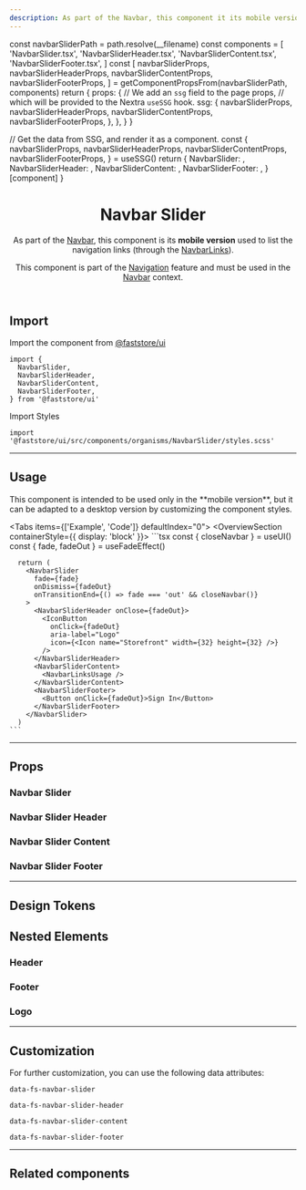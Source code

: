 ```yaml
---
description: As part of the Navbar, this component it its mobile version used to list the navigation links.
---
```



  const navbarSliderPath = path.resolve(__filename)
  const components = [
    'NavbarSlider.tsx',
    'NavbarSliderHeader.tsx',
    'NavbarSliderContent.tsx',
    'NavbarSliderFooter.tsx',
  ]
  const [
    navbarSliderProps,
    navbarSliderHeaderProps,
    navbarSliderContentProps,
    navbarSliderFooterProps,
  ] = getComponentPropsFrom(navbarSliderPath, components)
  return {
    props: {
      // We add an `ssg` field to the page props,
      // which will be provided to the Nextra `useSSG` hook.
      ssg: {
        navbarSliderProps,
        navbarSliderHeaderProps,
        navbarSliderContentProps,
        navbarSliderFooterProps,
      },
    },
  }
}

  // Get the data from SSG, and render it as a component.
  const {
    navbarSliderProps,
    navbarSliderHeaderProps,
    navbarSliderContentProps,
    navbarSliderFooterProps,
  } = useSSG()
  return {
    NavbarSlider: <PropsSection propsList={navbarSliderProps} />,
    NavbarSliderHeader: <PropsSection propsList={navbarSliderHeaderProps} />,
    NavbarSliderContent: <PropsSection propsList={navbarSliderContentProps} />,
    NavbarSliderFooter: <PropsSection propsList={navbarSliderFooterProps} />,
  }[component]
}

<header>

# Navbar Slider

As part of the [Navbar](/components/organisms/navbar), this component is its **mobile version** used to list the navigation links (through the [NavbarLinks](/components/molecules/navbar-links)).

This component is part of the [Navigation](/components/features/navigation) feature and must be used in the [Navbar](/components/organisms/navbar) context.

</header>

## Import

Import the component from [@faststore/ui](/../components)

```tsx
import {
  NavbarSlider,
  NavbarSliderHeader,
  NavbarSliderContent,
  NavbarSliderFooter,
} from '@faststore/ui'
```

Import Styles

```tsx
import '@faststore/ui/src/components/organisms/NavbarSlider/styles.scss'
```

---

## Usage

<Callout type="warning" emoji="⚠️">
  This component is intended to be used only in the **mobile version**, but it
  can be adapted to a desktop version by customizing the component styles.
</Callout>

<Tabs items={['Example', 'Code']} defaultIndex="0">
  <Tab>
    <OverviewSection containerStyle={{ display: 'block' }}>
      <UIProvider>
        <NavbarSliderUsage />
      </UIProvider>
    </OverviewSection>
  </Tab>
  <Tab>
    ```tsx
      const { closeNavbar } = useUI()
      const { fade, fadeOut } = useFadeEffect()

      return (
        <NavbarSlider
          fade={fade}
          onDismiss={fadeOut}
          onTransitionEnd={() => fade === 'out' && closeNavbar()}
        >
          <NavbarSliderHeader onClose={fadeOut}>
            <IconButton
              onClick={fadeOut}
              aria-label="Logo"
              icon={<Icon name="Storefront" width={32} height={32} />}
            />
          </NavbarSliderHeader>
          <NavbarSliderContent>
            <NavbarLinksUsage />
          </NavbarSliderContent>
          <NavbarSliderFooter>
            <Button onClick={fadeOut}>Sign In</Button>
          </NavbarSliderFooter>
        </NavbarSlider>
      )
    ```

  </Tab>
</Tabs>

---

## Props

### Navbar Slider

<NavbarSliderPropsSection component="NavbarSlider" />

### Navbar Slider Header

<NavbarSliderPropsSection component="NavbarSliderHeader" />

### Navbar Slider Content

<NavbarSliderPropsSection component="NavbarSliderContent" />

### Navbar Slider Footer

<NavbarSliderPropsSection component="NavbarSliderFooter" />

---

## Design Tokens

<TokenTable>
  <TokenRow token="--fs-navbar-slider-padding" value="var(--fs-spacing-3)" />
</TokenTable>

## Nested Elements

### Header

<TokenTable>
  <TokenRow token="--fs-navbar-slider-header-height" value="5rem" />
  <TokenRow
    token="--fs-navbar-slider-header-padding-bottom"
    value="var(--fs-spacing-2)"
  />
  <TokenRow
    token="--fs-navbar-slider-header-button-margin-right"
    value="calc(-1 * var(--fs-spacing-1))"
  />
</TokenTable>

### Footer

<TokenTable>
  <TokenRow
    token="--fs-navbar-slider-footer-padding-top"
    value="var(--fs-navbar-slider-header-padding-bottom)"
  />
  <TokenRow
    token="--fs-navbar-slider-footer-margin-top"
    value="var(--fs-navbar-slider-header-padding-bottom)"
  />
</TokenTable>

### Logo

<TokenTable>
  <TokenRow token="--fs-navbar-slider-logo-padding" value="0" />
  <TokenRow
    token="--fs-navbar-slider-logo-margin-right"
    value="var(--fs-spacing-5)"
  />
</TokenTable>

---

## Customization

For further customization, you can use the following data attributes:

`data-fs-navbar-slider`

`data-fs-navbar-slider-header`

`data-fs-navbar-slider-content`

`data-fs-navbar-slider-footer`

---

## Related components

<SectionList grid="column" columns={1}>
  <SectionItem
    title="Navbar"
    description="Represents the page header and groups features like Search and Regionalization."
    actionPath="/components/organisms/navbar"
  >
    <UIProvider>
      <NavbarUsage />
    </UIProvider>
  </SectionItem>
  <SectionItem
    title="NavbarLinks"
    description="Displays a set of navigation links."
    actionPath="/components/molecules/navbar-links"
  >
    <UIProvider>
      <Navbar>
        <NavbarLinksUsage />
      </Navbar>
    </UIProvider>
  </SectionItem>
</SectionList>
